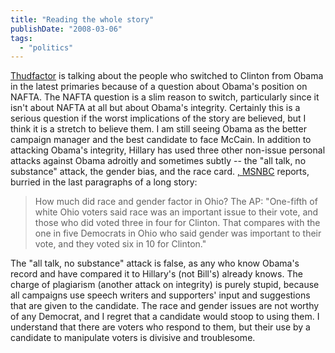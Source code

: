 ```yaml
---
title: "Reading the whole story"
publishDate: "2008-03-06"
tags: 
  - "politics"
---
```


[Thudfactor](http://www.thudfactor.com/national-politics/authenticity/) is talking about the people who switched to Clinton from Obama in the latest primaries because of a question about Obama's position on NAFTA. The NAFTA question is a slim reason to switch, particularly since it isn't about NAFTA at all but about Obama's integrity. Certainly this is a serious question if the worst implications of the story are believed, but I think it is a stretch to believe them. I am still seeing Obama as the better campaign manager and the best candidate to face McCain. In addition to attacking Obama's integrity, Hillary has used three other non-issue personal attacks against Obama adroitly and sometimes subtly -- the "all talk, no substance" attack, the gender bias, and the race card. [, MSNBC](http://firstread.msnbc.msn.com/archive/2008/03/05/732412.aspx) reports, burried in the last paragraphs of a long story:

> How much did race and gender factor in Ohio? The AP: "One-fifth of white Ohio voters said race was an important issue to their vote, and those who did voted three in four for Clinton. That compares with the one in five Democrats in Ohio who said gender was important to their vote, and they voted six in 10 for Clinton."

The "all talk, no substance" attack is false, as any who know Obama's record and have compared it to Hillary's (not Bill's) already knows. The charge of plagiarism (another attack on integrity) is purely stupid, because all campaigns use speech writers and supporters' input and suggestions that are given to the candidate. The race and gender issues are not worthy of any Democrat, and I regret that a candidate would stoop to using them. I understand that there are voters who respond to them, but their use by a candidate to manipulate voters is divisive and troublesome.
